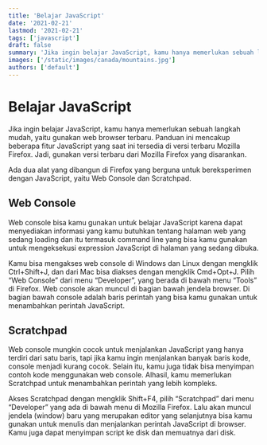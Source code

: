 ```yaml
---
title: 'Belajar JavaScript'
date: '2021-02-21'
lastmod: '2021-02-21'
tags: ['javascript']
draft: false
summary: 'Jika ingin belajar JavaScript, kamu hanya memerlukan sebuah langkah mudah, yaitu gunakan web browser terbaru. Panduan ini mencakup beberapa fitur JavaScript yang saat ini tersedia di versi terbaru Mozilla Firefox.'
images: ['/static/images/canada/mountains.jpg']
authors: ['default']
---
```


# Belajar JavaScript

Jika ingin belajar JavaScript, kamu hanya memerlukan sebuah langkah mudah, yaitu gunakan web browser terbaru. Panduan ini mencakup beberapa fitur JavaScript yang saat ini tersedia di versi terbaru Mozilla Firefox. Jadi, gunakan versi terbaru dari Mozilla Firefox yang disarankan.

Ada dua alat yang dibangun di Firefox yang berguna untuk bereksperimen dengan JavaScript, yaitu Web Console dan Scratchpad.

## Web Console

Web console bisa kamu gunakan untuk belajar JavaScript karena dapat menyediakan informasi yang kamu butuhkan tentang halaman web yang sedang loading dan itu termasuk command line yang bisa kamu gunakan untuk mengeksekusi expression JavaScript di halaman yang sedang dibuka.

Kamu bisa mengakses web console di Windows dan Linux dengan mengklik Ctrl+Shift+J, dan dari Mac bisa diakses dengan mengklik Cmd+Opt+J. Pilih “Web Console” dari menu “Developer”, yang berada di bawah menu “Tools” di Firefox. Web console akan muncul di bagian bawah jendela browser. Di bagian bawah console adalah baris perintah yang bisa kamu gunakan untuk menambahkan perintah JavaScript.

## Scratchpad

Web console mungkin cocok untuk menjalankan JavaScript yang hanya terdiri dari satu baris, tapi jika kamu ingin menjalankan banyak baris kode, console menjadi kurang cocok. Selain itu, kamu juga tidak bisa menyimpan contoh kode menggunakan web console. Alhasil, kamu memerlukan Scratchpad untuk menambahkan perintah yang lebih kompleks.

Akses Scratchpad dengan mengklik Shift+F4, pilih “Scratchpad” dari menu “Developer” yang ada di bawah menu di Mozilla Firefox. Lalu akan muncul jendela (window) baru yang merupakan editor yang selanjutnya bisa kamu gunakan untuk menulis dan menjalankan perintah JavaScript di browser. Kamu juga dapat menyimpan script ke disk dan memuatnya dari disk.
